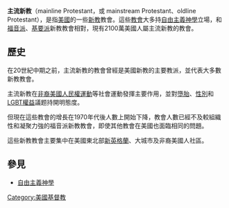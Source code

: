 {{多個問題|
{{expand|time=2016-07-21T02:37:48+00:00}}
{{Expand language|time=2016-07-17T01:47:31+00:00}}
{{unreferenced|time=2016-07-17T01:47:31+00:00}}
}}
'''主流新教'''（mainline Protestant，或 mainstream Protestant、oldline Protestant），是指[[美國|美國]]的一些[[新教|新教]]教會。這些[[教會|教會]]大多持[[自由主義神學|自由主義神學]]立場，和[[福音派|福音派]]、[[基督教基要主義|基要派]]新教教會相對，現有2100萬美國人屬主流新教的教會。

== 歷史 ==
在20世紀中期之前，主流新教的教會曾經是美國新教的主要教派，並代表大多數新教教會。

主流新教在[[非裔美國人民權運動|非裔美國人民權運動]]等社會運動發揮主要作用，並對[[墮胎|墮胎]]、[[社會性別|性別]]和[[LGBT權益|LGBT權益]]議题持開明態度。

但現在這些教會的增長在1970年代後人數上開始下降，教會人數已經不及較組織性和凝聚力強的福音派新教教會，即使其他教會在美國也面臨相同的問題。

這些新教教會主要集中在美國東北部[[新英格蘭|新英格蘭]]、大城市及非裔美國人社區。

== 參見 ==
* [[自由主義神學|自由主義神學]]

[[Category:美國基督教|Category:美國基督教]]